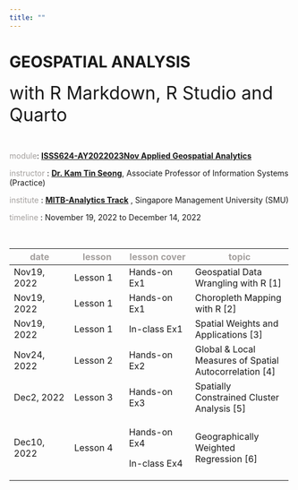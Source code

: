```yaml
---
title: ""
---
```


# **GEOSPATIAL ANALYSIS**

<font size = "6pt">with R Markdown, R Studio and Quarto</font>

<br>

[module]{style="color:#a39f9d"}: [**ISSS624-AY2022023Nov Applied Geospatial Analytics**](https://isss624-ay2022-23nov.netlify.app/ "syllabus for this module")

[instructor]{style="color:#a39f9d"} : [**Dr. Kam Tin Seong**](https://www.smu.edu.sg/faculty/profile/9618/KAM-Tin-Seong), Associate Professor of Information Systems (Practice)

[institute]{style="color:#a39f9d"} : [**MITB-Analytics Track**](https://scis.smu.edu.sg/master-it-business/analytics-track/curriculum "MITB_analyticsTrack") , Singapore Management University (SMU)

[timeline]{style="color:#a39f9d"} : November 19, 2022 to December 14, 2022

<br>

+-----------------------------------+---------------------------------+---------------------------------------+----------------------------------------------------------+
| [**date**]{style="color:#a39f9d"} | [lesson]{style="color:#a39f9d"} | [lesson cover]{style="color:#a39f9d"} | [topic]{style="color:#a39f9d"}                           |
+===================================+=================================+=======================================+==========================================================+
| Nov19, 2022                       | Lesson 1                        | Hands-on Ex1                          | Geospatial Data Wrangling with R \[1\]                   |
+-----------------------------------+---------------------------------+---------------------------------------+----------------------------------------------------------+
| Nov19, 2022                       | Lesson 1                        | Hands-on Ex1                          | Choropleth Mapping with R \[2\]                          |
+-----------------------------------+---------------------------------+---------------------------------------+----------------------------------------------------------+
| Nov19, 2022                       | Lesson 1                        | In-class Ex1                          | Spatial Weights and Applications \[3\]                   |
+-----------------------------------+---------------------------------+---------------------------------------+----------------------------------------------------------+
| Nov24, 2022                       | Lesson 2                        | Hands-on Ex2                          | Global & Local Measures of Spatial Autocorrelation \[4\] |
+-----------------------------------+---------------------------------+---------------------------------------+----------------------------------------------------------+
| Dec2, 2022                        | Lesson 3                        | Hands-on Ex3                          | Spatially Constrained Cluster Analysis \[5\]             |
+-----------------------------------+---------------------------------+---------------------------------------+----------------------------------------------------------+
| Dec10, 2022                       | Lesson 4                        | Hands-on Ex4                          | Geographically Weighted Regression \[6\]                 |
|                                   |                                 |                                       |                                                          |
|                                   |                                 | In-class Ex4                          |                                                          |
+-----------------------------------+---------------------------------+---------------------------------------+----------------------------------------------------------+
